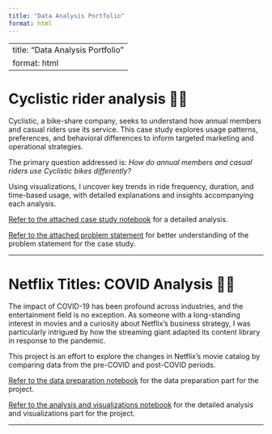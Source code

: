 ```yaml
---
title: "Data Analysis Portfolio"
format: html
---
```


---
title: "Data Analysis Portfolio"
format: html
---

# Cyclistic rider analysis 🚴💼

Cyclistic, a bike-share company, seeks to understand how annual members and casual riders use its service. This case study explores usage patterns, preferences, and behavioral differences to inform targeted marketing and operational strategies.

The primary question addressed is: *How do annual members and casual riders use Cyclistic bikes differently?*

Using visualizations, I uncover key trends in ride frequency, duration, and time-based usage, with detailed explanations and insights accompanying each analysis.

[Refer to the attached case study notebook](posts/Analysis_v03.ipynb) for a detailed analysis.

[Refer to the attached problem statement](posts/Case_Study_How_does_a_bike-shared_navigate_speedy_success_.pdf) for better understanding of the problem statement for the case study.

---

# Netflix Titles: COVID Analysis 🍿🎥

The impact of COVID-19 has been profound across industries, and the entertainment field is no exception. 
As someone with a long-standing interest in movies and a curiosity about Netflix's business strategy, I was particularly intrigued by how the streaming giant adapted its content library in response to the pandemic.

This project is an effort to explore the changes in Netflix's movie catalog by comparing data from the pre-COVID and post-COVID periods.

[Refer to the data preparation notebook](posts/TMDb_Netflix_Connect_Notebook.ipynb) for the data preparation part for the project.

[Refer to the analysis and visualizations notebook](posts/Analysis_Visualization.ipynb) for the detailed analysis and visualizations part for the project.

---


